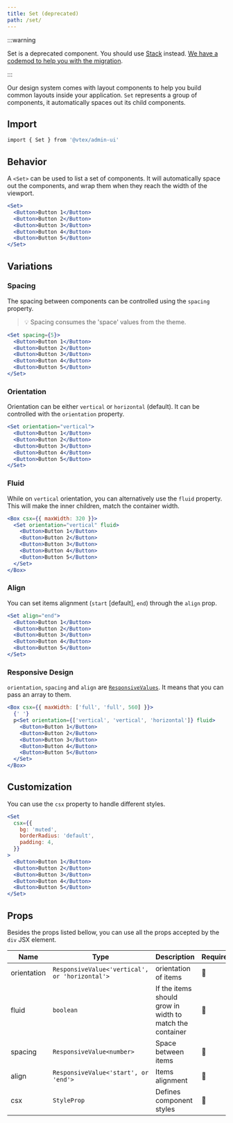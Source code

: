 ```yaml
---
title: Set (deprecated)
path: /set/
---
```


:::warning

Set is a deprecated component. You should use [Stack](/guidelines/components/stack/) instead. [We have a codemod to help you with the migration](https://github.com/vtex/admin-ui/blob/main/packages/admin-ui-codemod/README.md).

:::

Our design system comes with layout components to help you build common layouts inside your application. `Set` represents a group of components, it automatically spaces out its child components.

## Import

```sh isStatic
import { Set } from '@vtex/admin-ui'
```

## Behavior

A `<Set>` can be used to list a set of components. It will automatically space out the components, and wrap them when they reach the width of the viewport.

```jsx live
<Set>
  <Button>Button 1</Button>
  <Button>Button 2</Button>
  <Button>Button 3</Button>
  <Button>Button 4</Button>
  <Button>Button 5</Button>
</Set>
```

## Variations

### Spacing

The spacing between components can be controlled using the `spacing` property.

> 💡 Spacing consumes the 'space' values from the theme.

```jsx live
<Set spacing={5}>
  <Button>Button 1</Button>
  <Button>Button 2</Button>
  <Button>Button 3</Button>
  <Button>Button 4</Button>
  <Button>Button 5</Button>
</Set>
```

### Orientation

Orientation can be either `vertical` or `horizontal` (default). It can be controlled with the `orientation` property.

```jsx live
<Set orientation="vertical">
  <Button>Button 1</Button>
  <Button>Button 2</Button>
  <Button>Button 3</Button>
  <Button>Button 4</Button>
  <Button>Button 5</Button>
</Set>
```

### Fluid

While on `vertical` orientation, you can alternatively use the `fluid` property. This will make the inner children, match the container width.

```jsx live
<Box csx={{ maxWidth: 320 }}>
  <Set orientation="vertical" fluid>
    <Button>Button 1</Button>
    <Button>Button 2</Button>
    <Button>Button 3</Button>
    <Button>Button 4</Button>
    <Button>Button 5</Button>
  </Set>
</Box>
```

### Align

You can set items alignment (`start` [default], `end`) through the `align` prop.

```jsx live
<Set align="end">
  <Button>Button 1</Button>
  <Button>Button 2</Button>
  <Button>Button 3</Button>
  <Button>Button 4</Button>
  <Button>Button 5</Button>
</Set>
```

### Responsive Design

`orientation`, `spacing` and `align` are [`ResponsiveValues`](/guidelines/responsive-design/#responsive-values). It means that you can pass an array to them.

```jsx live
<Box csx={{ maxWidth: ['full', 'full', 560] }}>
  {' '}
  p<Set orientation={['vertical', 'vertical', 'horizontal']} fluid>
    <Button>Button 1</Button>
    <Button>Button 2</Button>
    <Button>Button 3</Button>
    <Button>Button 4</Button>
    <Button>Button 5</Button>
  </Set>
</Box>
```

## Customization

You can use the `csx` property to handle different styles.

```jsx live
<Set
  csx={{
    bg: 'muted',
    borderRadius: 'default',
    padding: 4,
  }}
>
  <Button>Button 1</Button>
  <Button>Button 2</Button>
  <Button>Button 3</Button>
  <Button>Button 4</Button>
  <Button>Button 5</Button>
</Set>
```

## Props

Besides the props listed bellow, you can use all the props accepted by the `div` JSX element.

| Name        | Type                                           | Description                                              | Required | Default      |
| ----------- | ---------------------------------------------- | -------------------------------------------------------- | -------- | ------------ |
| orientation | `ResponsiveValue<'vertical', or 'horizontal'>` | orientation of items                                     | 🚫       | `'vertical'` |
| fluid       | `boolean`                                      | If the items should grow in width to match the container | 🚫       | `false`      |
| spacing     | `ResponsiveValue<number>`                      | Space between items                                      | 🚫       | `0`          |
| align       | `ResponsiveValue<'start', or 'end'>`           | Items alignment                                          | 🚫       | `start`      |
| csx         | `StyleProp`                                    | Defines component styles                                 | 🚫       | `{}`         |
